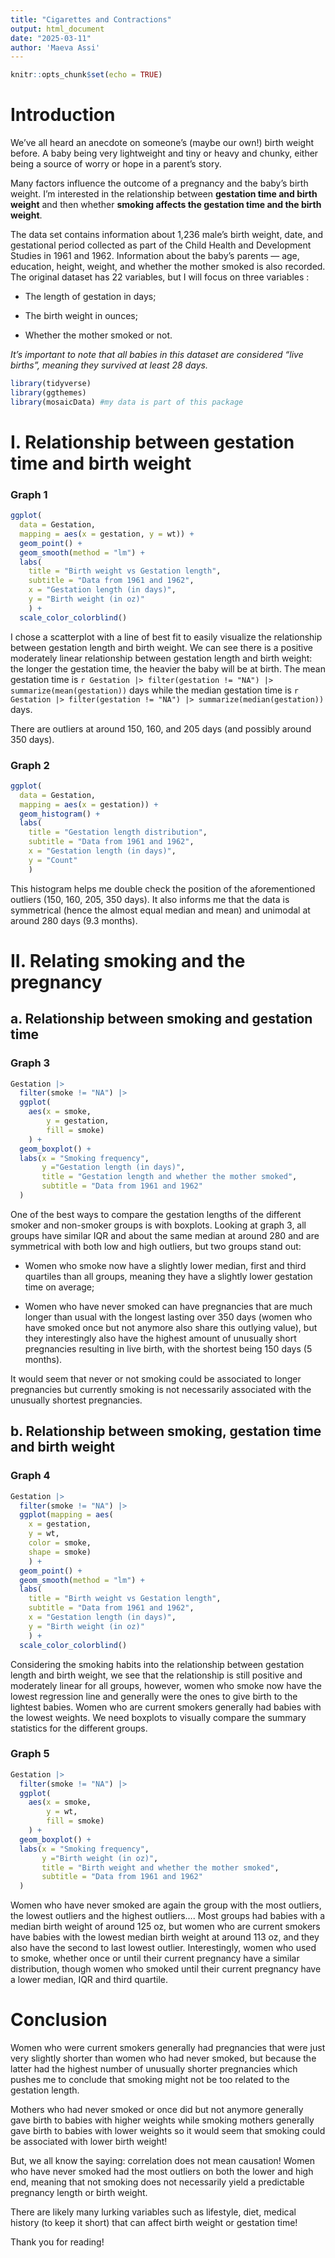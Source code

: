 ```yaml
---
title: "Cigarettes and Contractions"
output: html_document
date: "2025-03-11"
author: 'Maeva Assi'
---
```


```r
knitr::opts_chunk$set(echo = TRUE)
```

# Introduction

We've all heard an anecdote on someone's (maybe our own!) birth weight before. A baby being very lightweight and tiny or heavy and chunky, either being a source of worry or hope in a parent's story.

Many factors influence the outcome of a pregnancy and the baby's birth weight.
I'm interested in the relationship between **gestation time and birth weight** and then whether **smoking affects the gestation time and the birth weight**.

The data set contains information about 1,236 male's birth weight, date, and gestational period collected as part of the Child Health and Development Studies in 1961 and 1962. Information about the baby's parents — age, education, height, weight, and whether the mother smoked is also recorded.
The original dataset has 22 variables, but I will focus on three variables :

- The length of gestation in days;

- The birth weight in ounces;

- Whether the mother smoked or not.

*It's important to note that all babies in this dataset are considered "live births", meaning they survived at least 28 days.*


```r
library(tidyverse)
library(ggthemes)
library(mosaicData) #my data is part of this package
```

# I. Relationship between gestation time and birth weight
### Graph 1
```r
ggplot(
  data = Gestation,
  mapping = aes(x = gestation, y = wt)) + 
  geom_point() + 
  geom_smooth(method = "lm") + 
  labs(
    title = "Birth weight vs Gestation length", 
    subtitle = "Data from 1961 and 1962",
    x = "Gestation length (in days)",
    y = "Birth weight (in oz)"
    ) +
  scale_color_colorblind()
```

I chose a scatterplot with a line of best fit to easily visualize the relationship between gestation length and birth weight.
We can see there is a positive moderately linear relationship between gestation length and birth weight: the longer the gestation time, the heavier the baby will be at birth.
The mean gestation time is `r Gestation |> filter(gestation != "NA") |> summarize(mean(gestation))` days while the median gestation time is `r Gestation |> filter(gestation != "NA") |> summarize(median(gestation))` days.

There are outliers at around 150, 160, and 205 days (and possibly around 350 days).

### Graph 2
```r
ggplot(
  data = Gestation,
  mapping = aes(x = gestation)) + 
  geom_histogram() + 
  labs(
    title = "Gestation length distribution", 
    subtitle = "Data from 1961 and 1962",
    x = "Gestation length (in days)",
    y = "Count"
    )
```

This histogram helps me double check the position of the aforementioned outliers (150, 160, 205, 350 days). It also informs me that the data is symmetrical (hence the almost equal median and mean) and unimodal at around 280 days (9.3 months). 


# II. Relating smoking and the pregnancy
## a. Relationship between smoking and gestation time
### Graph 3
```r
Gestation |> 
  filter(smoke != "NA") |> 
  ggplot(
    aes(x = smoke,
        y = gestation,
        fill = smoke)
    ) +
  geom_boxplot() +
  labs(x = "Smoking frequency",
       y ="Gestation length (in days)",
       title = "Gestation length and whether the mother smoked",
       subtitle = "Data from 1961 and 1962"
  )
```

One of the best ways to compare the gestation lengths of the different smoker and non-smoker groups is with boxplots.
Looking at graph 3, all groups have similar IQR and about the same median at around 280 and are symmetrical with both low and high outliers, but two groups stand out:

- Women who smoke now have a slightly lower median, first and third quartiles than all groups, meaning they have a slightly lower gestation time on average;

- Women who have never smoked can have pregnancies that are much longer than usual with the longest lasting over 350 days (women who have smoked once but not anymore also share this outlying value), but they interestingly also have the highest amount of unusually short pregnancies resulting in live birth, with the shortest being 150 days (5 months).

It would seem that never or not smoking could be associated to longer pregnancies but currently smoking is not necessarily associated with the unusually shortest pregnancies.

## b. Relationship between smoking, gestation time and birth weight
### Graph 4
```r
Gestation |> 
  filter(smoke != "NA") |>
  ggplot(mapping = aes(
    x = gestation,
    y = wt,
    color = smoke,
    shape = smoke)
    ) +
  geom_point() +
  geom_smooth(method = "lm") +
  labs(
    title = "Birth weight vs Gestation length", 
    subtitle = "Data from 1961 and 1962",
    x = "Gestation length (in days)",
    y = "Birth weight (in oz)"
    ) +
  scale_color_colorblind()
```

Considering the smoking habits into the relationship between gestation length and birth weight, we see that the relationship is still positive and moderately linear for all groups, however, women who smoke now have the lowest regression line and generally were the ones to give birth to the lightest babies.
Women who are current smokers generally had babies with the lowest weights. We need boxplots to visually compare the summary statistics for the different groups.

### Graph 5
```r
Gestation |> 
  filter(smoke != "NA") |> 
  ggplot(
    aes(x = smoke,
        y = wt,
        fill = smoke)
    ) +
  geom_boxplot() +
  labs(x = "Smoking frequency",
       y ="Birth weight (in oz)",
       title = "Birth weight and whether the mother smoked",
       subtitle = "Data from 1961 and 1962"
  )
```

Women who have never smoked are again the group with the most outliers, the lowest outliers and the highest outliers....
Most groups had babies with a median birth weight of around 125 oz, but women who are current smokers have babies with the lowest median birth weight at around 113 oz, and they also have the second to last lowest outlier.
Interestingly, women who used to smoke, whether once or until their current pregnancy have a similar distribution, though women who smoked until their current pregnancy have a lower median, IQR and third quartile. 
  
# Conclusion
Women who were current smokers generally had pregnancies that were just very slightly shorter than women who had never smoked, but because the latter had the highest number of unusually shorter pregnancies which pushes me to conclude that smoking might not be too related to the gestation length.

Mothers who had never smoked or once did but not anymore generally gave birth to babies with higher weights while smoking mothers generally gave birth to babies with lower weights so it would seem that smoking could be associated with lower birth weight!

But, we all know the saying: correlation does not mean causation!
Women who have never smoked had the most outliers on both the lower and high end, meaning that not smoking does not necessarily yield a predictable pregnancy length or birth weight.

There are likely many lurking variables such as lifestyle, diet, medical history (to keep it short) that can affect birth weight or gestation time!

Thank you for reading!